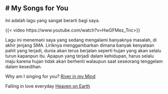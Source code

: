 # My Songs for You
---
Ini adalah lagu yang sangat berarti bagi saya.

{{< video https://www.youtube.com/watch?v=HwGFMez_Tnc>}}

Lagu ini menemani saya yang sedang mengalami banyaknya masalah, di akhir jenjang SMA. Liriknya menggambarkan dimana banyak kenyataan pahit yang terjadi, dunia akan terus berjalan seperti hujan yang akan selalu turun kapanpun itu. Apapun yang terjadi dalam kehidupan, harus selalu maju karena hujan tidak akan berhenti walaupun saat seseorang tenggelam dalam kesedihan.

Why am I singing for you? [River in my Mind](./Rivers%20In%20My%20Mind.mp3)

Falling in love everyday [Heaven on Earth](./Heaven%20on%20Earth.mp3)